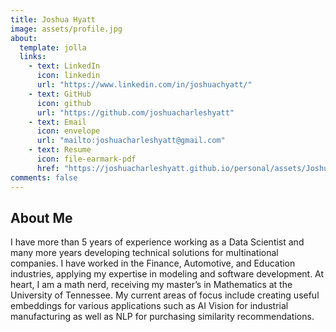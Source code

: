 ```yaml
---
title: Joshua Hyatt
image: assets/profile.jpg
about:
  template: jolla
  links:
    - text: LinkedIn
      icon: linkedin
      url: "https://www.linkedin.com/in/joshuachyatt/"
    - text: GitHub
      icon: github
      url: "https://github.com/joshuacharleshyatt"
    - text: Email
      icon: envelope
      url: "mailto:joshuacharleshyatt@gmail.com" 
    - text: Resume
      icon: file-earmark-pdf
      href: "https://joshuacharleshyatt.github.io/personal/assets/Joshua-Hyatt-Resume.pdf"
comments: false
---
```


## About Me

I have more than 5 years of experience working as a Data Scientist and many more years developing technical solutions for multinational companies. I have worked in the Finance, Automotive, and Education industries, applying my expertise in modeling and software development. At heart, I am a math nerd, receiving my master's in Mathematics at the University of Tennessee. My current areas of focus include creating useful embeddings for various applications such as AI Vision for industrial manufacturing as well as NLP for purchasing similarity recommendations.


